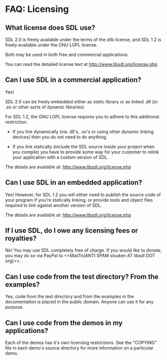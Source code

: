 = FAQ: Licensing =


== What license does SDL use? ==
SDL 2.0 is freely available under the terms of the zlib license, and SDL 1.2 is freely available under the GNU LGPL license.

Both may be used in both free and commercial applications.

You can read the detailed license text at http://www.libsdl.org/license.php

== Can I use SDL in a commercial application? ==
Yes!

SDL 2.0 can be freely embedded either as static library or as linked .dll (or .so or other sorts of dynamic libraries).

For SDL 1.2, the GNU LGPL license requires you to adhere to this additional restriction:

* If you link dynamically (via .dll's, .so's or using other dynamic linking devices) then you do not need to do anything.

* If you link statically (include the SDL source inside your project when you compile) you have to provide some way for your customer to relink your application with a custom version of SDL.

The details are available at: http://www.libsdl.org/license.php

== Can I use SDL in an embedded application? ==
Yes! However, for SDL 1.2 you will either need to publish the source code of your program if you're statically linking, or provide tools and object files required to link against another version of SDL.

The details are available at: http://www.libsdl.org/license.php

== If I use SDL, do I owe any licensing fees or royalties? ==
No!
You may use SDL completely free of charge. If you would like to donate, you may do so via PayPal to <<MailTo(ANTI SPAM slouken AT libsdl DOT org)>>.

== Can I use code from the test directory? From the examples? ==
Yes, code from the test directory and from the examples in the documentation is placed in the public domain. Anyone can use it for any purpose.

== Can I use code from the demos in my applications? ==
Each of the demos has it's own licensing restrictions. See the "COPYING" file in each demo's source directory for more information on a particular demo.
